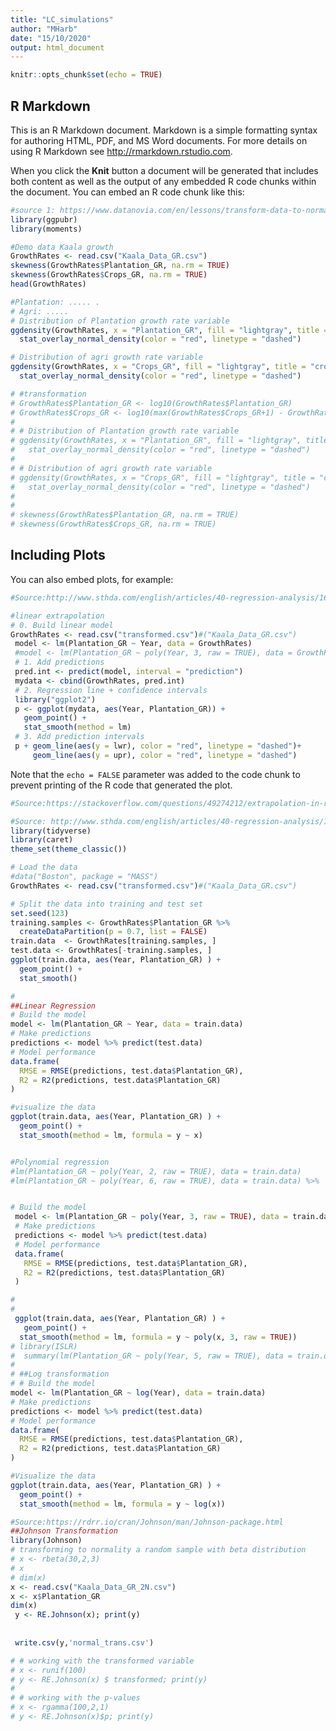 ```yaml
---
title: "LC_simulations"
author: "MHarb"
date: "15/10/2020"
output: html_document
---
```


```r
knitr::opts_chunk$set(echo = TRUE)
```

## R Markdown

This is an R Markdown document. Markdown is a simple formatting syntax for authoring HTML, PDF, and MS Word documents. For more details on using R Markdown see <http://rmarkdown.rstudio.com>.

When you click the **Knit** button a document will be generated that includes both content as well as the output of any embedded R code chunks within the document. You can embed an R code chunk like this:

```r
#source 1: https://www.datanovia.com/en/lessons/transform-data-to-normal-distribution-in-r/
library(ggpubr)
library(moments)

#Demo data Kaala growth
GrowthRates <- read.csv("Kaala_Data_GR.csv")
skewness(GrowthRates$Plantation_GR, na.rm = TRUE)
skewness(GrowthRates$Crops_GR, na.rm = TRUE)
head(GrowthRates)

#Plantation: ..... .
# Agri: .....
# Distribution of Plantation growth rate variable
ggdensity(GrowthRates, x = "Plantation_GR", fill = "lightgray", title = "Plantation") +
  stat_overlay_normal_density(color = "red", linetype = "dashed")

# Distribution of agri growth rate variable
ggdensity(GrowthRates, x = "Crops_GR", fill = "lightgray", title = "crops") +
  stat_overlay_normal_density(color = "red", linetype = "dashed")

# #transformation 
# GrowthRates$Plantation_GR <- log10(GrowthRates$Plantation_GR)
# GrowthRates$Crops_GR <- log10(max(GrowthRates$Crops_GR+1) - GrowthRates$Crops_GR)
# 
# # Distribution of Plantation growth rate variable
# ggdensity(GrowthRates, x = "Plantation_GR", fill = "lightgray", title = "Plantation") +
#   stat_overlay_normal_density(color = "red", linetype = "dashed")
# 
# # Distribution of agri growth rate variable
# ggdensity(GrowthRates, x = "Crops_GR", fill = "lightgray", title = "crops") +
#   stat_overlay_normal_density(color = "red", linetype = "dashed")
# 
# 
# skewness(GrowthRates$Plantation_GR, na.rm = TRUE)
# skewness(GrowthRates$Crops_GR, na.rm = TRUE)


```

## Including Plots

You can also embed plots, for example:

```r
#Source:http://www.sthda.com/english/articles/40-regression-analysis/166-predict-in-r-model-predictions-and-confidence-intervals/

#linear extrapolation
# 0. Build linear model 
GrowthRates <- read.csv("transformed.csv")#("Kaala_Data_GR.csv")
 model <- lm(Plantation_GR ~ Year, data = GrowthRates)
 #model <- lm(Plantation_GR ~ poly(Year, 3, raw = TRUE), data = GrowthRates)
 # 1. Add predictions 
 pred.int <- predict(model, interval = "prediction")
 mydata <- cbind(GrowthRates, pred.int)
 # 2. Regression line + confidence intervals
 library("ggplot2")
 p <- ggplot(mydata, aes(Year, Plantation_GR)) +
   geom_point() +
   stat_smooth(method = lm)
 # 3. Add prediction intervals
 p + geom_line(aes(y = lwr), color = "red", linetype = "dashed")+
     geom_line(aes(y = upr), color = "red", linetype = "dashed")

```

Note that the `echo = FALSE` parameter was added to the code chunk to prevent printing of the R code that generated the plot.
```r
#Source:https://stackoverflow.com/questions/49274212/extrapolation-in-r

```

```r
#Source: http://www.sthda.com/english/articles/40-regression-analysis/162-nonlinear-regression-essentials-in-r-polynomial-and-spline-regression-models/
library(tidyverse)
library(caret)
theme_set(theme_classic())

# Load the data
#data("Boston", package = "MASS")
GrowthRates <- read.csv("transformed.csv")#("Kaala_Data_GR.csv")

# Split the data into training and test set
set.seed(123)
training.samples <- GrowthRates$Plantation_GR %>%
  createDataPartition(p = 0.7, list = FALSE)
train.data  <- GrowthRates[training.samples, ]
test.data <- GrowthRates[-training.samples, ]
ggplot(train.data, aes(Year, Plantation_GR) ) +
  geom_point() +
  stat_smooth()

#
##Linear Regression
# Build the model
model <- lm(Plantation_GR ~ Year, data = train.data)
# Make predictions
predictions <- model %>% predict(test.data)
# Model performance
data.frame(
  RMSE = RMSE(predictions, test.data$Plantation_GR),
  R2 = R2(predictions, test.data$Plantation_GR)
)

#visualize the data
ggplot(train.data, aes(Year, Plantation_GR) ) +
  geom_point() +
  stat_smooth(method = lm, formula = y ~ x)


#Polynomial regression
#lm(Plantation_GR ~ poly(Year, 2, raw = TRUE), data = train.data)
#lm(Plantation_GR ~ poly(Year, 6, raw = TRUE), data = train.data) %>%


# Build the model
 model <- lm(Plantation_GR ~ poly(Year, 3, raw = TRUE), data = train.data)
 # Make predictions
 predictions <- model %>% predict(test.data)
 # Model performance
 data.frame(
   RMSE = RMSE(predictions, test.data$Plantation_GR),
   R2 = R2(predictions, test.data$Plantation_GR)
 )

#
#
 ggplot(train.data, aes(Year, Plantation_GR) ) +
   geom_point() +
  stat_smooth(method = lm, formula = y ~ poly(x, 3, raw = TRUE))
# library(ISLR)
#  summary(lm(Plantation_GR ~ poly(Year, 5, raw = TRUE), data = train.data))$coef
# 
# ##Log transformation
# # Build the model
model <- lm(Plantation_GR ~ log(Year), data = train.data)
# Make predictions
predictions <- model %>% predict(test.data)
# Model performance
data.frame(
  RMSE = RMSE(predictions, test.data$Plantation_GR),
  R2 = R2(predictions, test.data$Plantation_GR)
)

#Visualize the data
ggplot(train.data, aes(Year, Plantation_GR) ) +
  geom_point() +
  stat_smooth(method = lm, formula = y ~ log(x))


```

```r
#Source:https://rdrr.io/cran/Johnson/man/Johnson-package.html
##Johnson Transformation
library(Johnson)
# transforming to normality a random sample with beta distribution
# x <- rbeta(30,2,3)
# x
# dim(x)
x <- read.csv("Kaala_Data_GR_2N.csv")
x <- x$Plantation_GR
dim(x)
 y <- RE.Johnson(x); print(y)
 
 
 write.csv(y,'normal_trans.csv')

# # working with the transformed variable
# x <- runif(100)
# y <- RE.Johnson(x) $ transformed; print(y)
# 
# # working with the p-values
# x <- rgamma(100,2,1)
# y <- RE.Johnson(x)$p; print(y)

```

